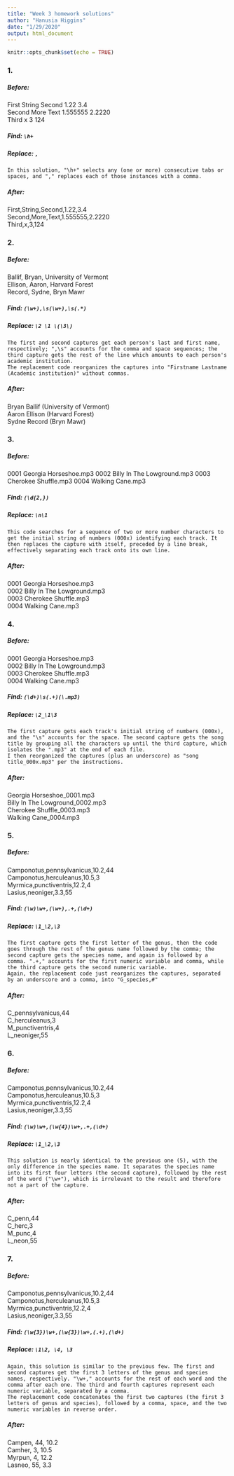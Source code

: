 ```yaml
---
title: "Week 3 homework solutions"
author: "Hanusia Higgins"
date: "1/29/2020"
output: html_document
---
```


```r
knitr::opts_chunk$set(echo = TRUE)
```


### 1.
##### Before:  
First String    Second      1.22      3.4  
Second          More Text   1.555555  2.2220  
Third           x           3         124  

##### Find: `\h+`
##### Replace: `,`

```explanation
In this solution, "\h+" selects any (one or more) consecutive tabs or spaces, and "," replaces each of those instances with a comma.
```

##### After:  
First,String,Second,1.22,3.4  
Second,More,Text,1.555555,2.2220  
Third,x,3,124  

### 2.
##### Before:  
Ballif, Bryan, University of Vermont  
Ellison, Aaron, Harvard Forest  
Record, Sydne, Bryn Mawr  


##### Find: `(\w+),\s(\w+),\s(.*)`
##### Replace: `\2 \1 \(\3\)`

```explanation
The first and second captures get each person's last and first name, respectively; ",\s" accounts for the comma and space sequences; the third capture gets the rest of the line which amounts to each person's academic institution.
The replacement code reorganizes the captures into "Firstname Lastname (Academic institution)" without commas.
```

##### After:  
Bryan Ballif (University of Vermont)  
Aaron Ellison (Harvard Forest)  
Sydne Record (Bryn Mawr)  

### 3.
##### Before:  
0001 Georgia Horseshoe.mp3 0002 Billy In The Lowground.mp3 0003 Cherokee Shuffle.mp3 0004 Walking Cane.mp3  


##### Find: `(\d{2,})`
##### Replace: `\n\1`

```explanation
This code searches for a sequence of two or more number characters to get the initial string of numbers (000x) identifying each track. It then replaces the capture with itself, preceded by a line break, effectively separating each track onto its own line.
```

##### After:  
0001 Georgia Horseshoe.mp3  
0002 Billy In The Lowground.mp3  
0003 Cherokee Shuffle.mp3  
0004 Walking Cane.mp3  

### 4.
##### Before:  
0001 Georgia Horseshoe.mp3  
0002 Billy In The Lowground.mp3  
0003 Cherokee Shuffle.mp3  
0004 Walking Cane.mp3  


##### Find: `(\d+)\s(.+)(\.mp3)`
##### Replace: `\2_\1\3`

```explanation
The first capture gets each track's initial string of numbers (000x), and the "\s" accounts for the space. The second capture gets the song title by grouping all the characters up until the third capture, which isolates the ".mp3" at the end of each file.
I then reorganized the captures (plus an underscore) as "song title_000x.mp3" per the instructions.
```

##### After:  
Georgia Horseshoe_0001.mp3  
Billy In The Lowground_0002.mp3  
Cherokee Shuffle_0003.mp3  
Walking Cane_0004.mp3  

### 5.
##### Before:   
Camponotus,pennsylvanicus,10.2,44   
Camponotus,herculeanus,10.5,3  
Myrmica,punctiventris,12.2,4  
Lasius,neoniger,3.3,55  


##### Find: `(\w)\w+,(\w+),.+,(\d+)`
##### Replace: `\1_\2,\3`

```explanation
The first capture gets the first letter of the genus, then the code goes through the rest of the genus name followed by the comma; the second capture gets the species name, and again is followed by a comma. ".+," accounts for the first numeric variable and comma, while the third capture gets the second numeric variable.
Again, the replacement code just reorganizes the captures, separated by an underscore and a comma, into "G_species,#"
```

##### After:  
C_pennsylvanicus,44  
C_herculeanus,3  
M_punctiventris,4  
L_neoniger,55  

### 6.
##### Before:  
Camponotus,pennsylvanicus,10.2,44  
Camponotus,herculeanus,10.5,3  
Myrmica,punctiventris,12.2,4  
Lasius,neoniger,3.3,55  


##### Find: `(\w)\w+,(\w{4})\w+,.+,(\d+)`
##### Replace: `\1_\2,\3`

```explanation
This solution is nearly identical to the previous one (5), with the only difference in the species name. It separates the species name into its first four letters (the second capture), followed by the rest of the word ("\w+"), which is irrelevant to the result and therefore not a part of the capture.
```

##### After:  
C_penn,44  
C_herc,3  
M_punc,4  
L_neon,55  

### 7.
##### Before:  
Camponotus,pennsylvanicus,10.2,44  
Camponotus,herculeanus,10.5,3  
Myrmica,punctiventris,12.2,4  
Lasius,neoniger,3.3,55  

##### Find: `(\w{3})\w+,(\w{3})\w+,(.+),(\d+)`
##### Replace: `\1\2, \4, \3`

```explanation
Again, this solution is similar to the previous few. The first and second captures get the first 3 letters of the genus and species names, respectively. "\w+," accounts for the rest of each word and the comma after each one. The third and fourth captures represent each numeric variable, separated by a comma. 
The replacement code concatenates the first two captures (the first 3 letters of genus and species), followed by a comma, space, and the two numeric variables in reverse order.
```

##### After:  
Campen, 44, 10.2  
Camher, 3, 10.5  
Myrpun, 4, 12.2  
Lasneo, 55, 3.3  




